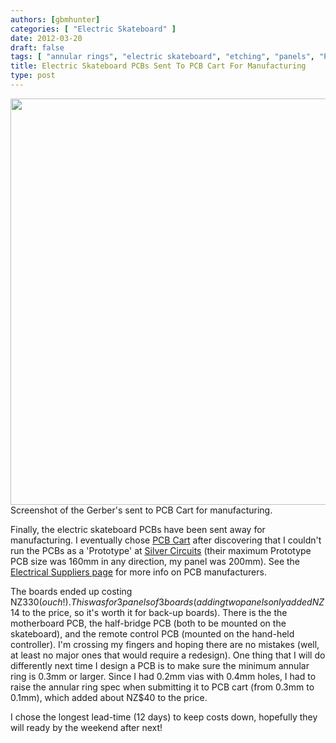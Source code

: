 ```yaml
---
authors: [gbmhunter]
categories: [ "Electric Skateboard" ]
date: 2012-03-20 
draft: false
tags: [ "annular rings", "electric skateboard", "etching", "panels", "PCBs", "PCB Cart", "Silver Circuits" ]
title: Electric Skateboard PCBs Sent To PCB Cart For Manufacturing
type: post
---
```




<Image src={electric_skateboard_pcb_panel_camtastic} width="650px">Screenshot of the Gerber's sent to PCB Cart for manufacturing.</Image>

Finally, the electric skateboard PCBs have been sent away for manufacturing. I eventually chose [PCB Cart](http://www.pcbcart.com/) after discovering that I couldn't run the PCBs as a 'Prototype' at [Silver Circuits](http://www.custompcb.com/) (their maximum Prototype PCB size was 160mm in any direction, my panel was 200mm). See the [Electrical Suppliers page](/electronics/general/electrical-suppliers) for more info on PCB manufacturers.

The boards ended up costing NZ$330 (ouch!). This was for 3 panels of 3 boards (adding two panels only added NZ$14 to the price, so it's worth it for back-up boards).
There is the the motherboard PCB, the half-bridge PCB (both to be mounted on the skateboard), and the remote control PCB (mounted on the hand-held controller). I'm crossing my fingers and hoping there are no mistakes (well, at least no major ones that would require a redesign). One thing that I will do differently next time I design a PCB is to make sure the minimum annular ring is 0.3mm or larger. Since I had 0.2mm vias with 0.4mm holes, I had to raise the annular ring spec when submitting it to PCB cart (from 0.3mm to 0.1mm), which added about NZ$40 to the price.

I chose the longest lead-time (12 days) to keep costs down, hopefully they will ready by the weekend after next!
